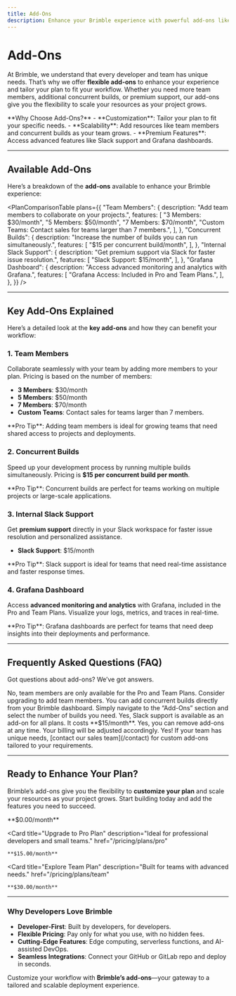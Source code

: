 ```yaml
---
title: Add-Ons
description: Enhance your Brimble experience with powerful add-ons like team members, concurrent builds, and premium support. Customize your plan to fit your needs.
---
```



# Add-Ons

At Brimble, we understand that every developer and team has unique needs. That’s why we offer **flexible add-ons** to enhance your experience and tailor your plan to fit your workflow. Whether you need more team members, additional concurrent builds, or premium support, our add-ons give you the flexibility to scale your resources as your project grows.

<Callout type="info">
  **Why Choose Add-Ons?**
  - **Customization**: Tailor your plan to fit your specific needs.
  - **Scalability**: Add resources like team members and concurrent builds as your team grows.
  - **Premium Features**: Access advanced features like Slack support and Grafana dashboards.
</Callout>

---

## Available Add-Ons

Here’s a breakdown of the **add-ons** available to enhance your Brimble experience:

<PlanComparisonTable
  plans={{
    "Team Members": {
      description: "Add team members to collaborate on your projects.",
      features: [
        "3 Members: $30/month",
        "5 Members: $50/month",
        "7 Members: $70/month",
        "Custom Teams: Contact sales for teams larger than 7 members.",
      ],
    },
    "Concurrent Builds": {
      description: "Increase the number of builds you can run simultaneously.",
      features: [
        "$15 per concurrent build/month",
      ],
    },
    "Internal Slack Support": {
      description: "Get premium support via Slack for faster issue resolution.",
      features: [
        "Slack Support: $15/month",
      ],
    },
    "Grafana Dashboard": {
      description: "Access advanced monitoring and analytics with Grafana.",
      features: [
        "Grafana Access: Included in Pro and Team Plans.",
      ],
    },
  }}
/>

---

## Key Add-Ons Explained

Here’s a detailed look at the **key add-ons** and how they can benefit your workflow:

### 1. **Team Members**
Collaborate seamlessly with your team by adding more members to your plan. Pricing is based on the number of members:
- **3 Members**: $30/month
- **5 Members**: $50/month
- **7 Members**: $70/month
- **Custom Teams**: Contact sales for teams larger than 7 members.

<Callout type="tip">
  **Pro Tip**: Adding team members is ideal for growing teams that need shared access to projects and deployments.
</Callout>

### 2. **Concurrent Builds**
Speed up your development process by running multiple builds simultaneously. Pricing is **$15 per concurrent build per month**.

<Callout type="tip">
  **Pro Tip**: Concurrent builds are perfect for teams working on multiple projects or large-scale applications.
</Callout>

### 3. **Internal Slack Support**
Get **premium support** directly in your Slack workspace for faster issue resolution and personalized assistance.
- **Slack Support**: $15/month

<Callout type="tip">
  **Pro Tip**: Slack support is ideal for teams that need real-time assistance and faster response times.
</Callout>

### 4. **Grafana Dashboard**
Access **advanced monitoring and analytics** with Grafana, included in the Pro and Team Plans. Visualize your logs, metrics, and traces in real-time.

<Callout type="tip">
  **Pro Tip**: Grafana dashboards are perfect for teams that need deep insights into their deployments and performance.
</Callout>

---

## Frequently Asked Questions (FAQ)

Got questions about add-ons? We’ve got answers.

<Accordions>
  <Accordion title="Can I add team members to the Free Plan?" id="team-members-free">
    No, team members are only available for the Pro and Team Plans. Consider upgrading to add team members.
  </Accordion>

  <Accordion title="How do I add concurrent builds to my plan?" id="add-concurrent-builds">
    You can add concurrent builds directly from your Brimble dashboard. Simply navigate to the “Add-Ons” section and select the number of builds you need.
  </Accordion>

  <Accordion title="Is Slack support available for all plans?" id="slack-support-plans">
    Yes, Slack support is available as an add-on for all plans. It costs **$15/month**.
  </Accordion>

  <Accordion title="Can I remove an add-on later?" id="remove-add-ons">
    Yes, you can remove add-ons at any time. Your billing will be adjusted accordingly.
  </Accordion>

  <Accordion title="Do you offer custom add-ons for large teams?" id="custom-add-ons">
    Yes! If your team has unique needs, [contact our sales team](/contact) for custom add-ons tailored to your requirements.
  </Accordion>
</Accordions>

---

## Ready to Enhance Your Plan?

Brimble’s add-ons give you the flexibility to **customize your plan** and scale your resources as your project grows. Start building today and add the features you need to succeed.

<Cards>
  <Card
    title="Explore Free Plan"
    description="Perfect for personal projects and getting started."
    href="/pricing/plans/free"
  >
    **$0.00/month**
  </Card>

  <Card
    title="Upgrade to Pro Plan"
    description="Ideal for professional developers and small teams."
    href="/pricing/plans/pro"
  >
    **$15.00/month**
  </Card>

  <Card
    title="Explore Team Plan"
    description="Built for teams with advanced needs."
    href="/pricing/plans/team"
  >
    **$30.00/month**
  </Card>
</Cards>

---

### Why Developers Love Brimble

- **Developer-First**: Built by developers, for developers.
- **Flexible Pricing**: Pay only for what you use, with no hidden fees.
- **Cutting-Edge Features**: Edge computing, serverless functions, and AI-assisted DevOps.
- **Seamless Integrations**: Connect your GitHub or GitLab repo and deploy in seconds.

Customize your workflow with **Brimble’s add-ons**—your gateway to a tailored and scalable deployment experience.